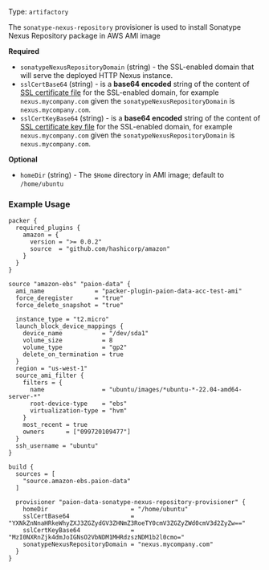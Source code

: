 Type: `artifactory`

<!--
  Include a short description about the provisioner. This is a good place
  to call out what the provisioner does, and any additional text that might
  be helpful to a user. See https://www.packer.io/docs/provisioners/null
-->

The `sonatype-nexus-repository` provisioner is used to install Sonatype Nexus Repository package in AWS AMI image


<!-- Provisioner Configuration Fields -->

**Required**

- `sonatypeNexusRepositoryDomain` (string) - the SSL-enabled domain that will serve the deployed HTTP Nexus instance.
- `sslCertBase64` (string) - is a __base64 encoded__ string of the content of
  [SSL certificate file](https://immutable-infrastructure.com/docs/setup#optional-setup-ssl) for the SSL-enabled domain, for
  example `nexus.mycompany.com` given the `sonatypeNexusRepositoryDomain` is `nexus.mycompany.com`.
- `sslCertKeyBase64` (string) - is a __base64 encoded__ string of the content of
  [SSL certificate key file](https://immutable-infrastructure.com/docs/setup#optional-setup-ssl) for the SSL-enabled domain, for
  example `nexus.mycompany.com` given the `sonatypeNexusRepositoryDomain` is `nexus.mycompany.com`.

<!--
  Optional Configuration Fields

  Configuration options that are not required or have reasonable defaults
  should be listed under the optionals section. Defaults values should be
  noted in the description of the field
-->

**Optional**

- `homeDir` (string) - The `$Home` directory in AMI image; default to `/home/ubuntu`

<!--
  A basic example on the usage of the provisioner. Multiple examples
  can be provided to highlight various configurations.

-->

### Example Usage

```hcl
packer {
  required_plugins {
    amazon = {
      version = ">= 0.0.2"
      source  = "github.com/hashicorp/amazon"
    }
  }
}

source "amazon-ebs" "paion-data" {
  ami_name              = "packer-plugin-paion-data-acc-test-ami"
  force_deregister      = "true"
  force_delete_snapshot = "true"

  instance_type = "t2.micro"
  launch_block_device_mappings {
    device_name           = "/dev/sda1"
    volume_size           = 8
    volume_type           = "gp2"
    delete_on_termination = true
  }
  region = "us-west-1"
  source_ami_filter {
    filters = {
      name                = "ubuntu/images/*ubuntu-*-22.04-amd64-server-*"
      root-device-type    = "ebs"
      virtualization-type = "hvm"
    }
    most_recent = true
    owners      = ["099720109477"]
  }
  ssh_username = "ubuntu"
}

build {
  sources = [
    "source.amazon-ebs.paion-data"
  ]

  provisioner "paion-data-sonatype-nexus-repository-provisioner" {
    homeDir                       = "/home/ubuntu"
    sslCertBase64                 = "YXNkZnNnaHRkeWhyZXJ3ZGZydGV3ZHNmZ3RoeTY0cmV3ZGZyZWd0cmV3d2ZyZw=="
    sslCertKeyBase64              = "MzI0NXRnZjk4dmJoIGNsO2VbNDM1MHRdzszNDM1b2l0cmo="
    sonatypeNexusRepositoryDomain = "nexus.mycompany.com"
  }
}
```
